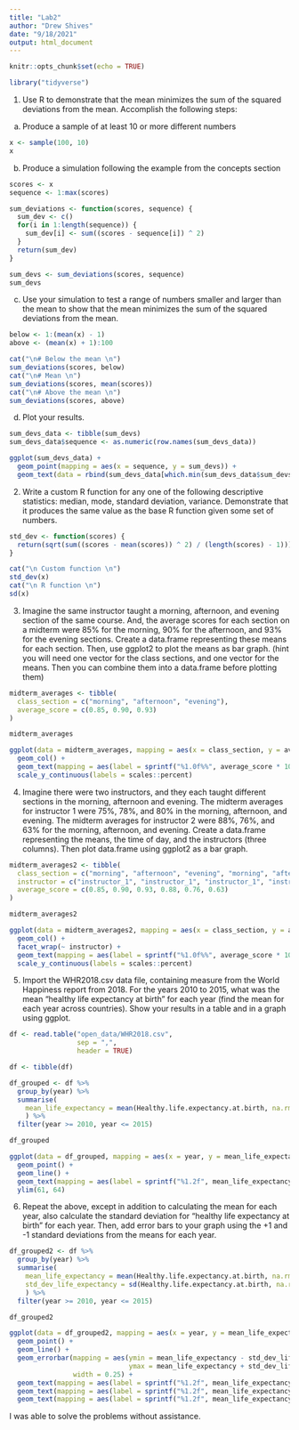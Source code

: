 ```yaml
---
title: "Lab2"
author: "Drew Shives"
date: "9/18/2021"
output: html_document
---
```


```r
knitr::opts_chunk$set(echo = TRUE)
```

```r
library("tidyverse")
```

1. Use R to demonstrate that the mean minimizes the sum of the squared deviations from the mean. Accomplish the following steps:

a) Produce a sample of at least 10 or more different numbers

```r
x <- sample(100, 10)
x
```

b) Produce a simulation following the example from the concepts section

```r
scores <- x
sequence <- 1:max(scores)

sum_deviations <- function(scores, sequence) {
  sum_dev <- c()
  for(i in 1:length(sequence)) {
    sum_dev[i] <- sum((scores - sequence[i]) ^ 2)
  }
  return(sum_dev)
}

sum_devs <- sum_deviations(scores, sequence)
sum_devs
```

c) Use your simulation to test a range of numbers smaller and larger than the mean to show that the mean minimizes the sum of the squared deviations from the mean.

```r
below <- 1:(mean(x) - 1)
above <- (mean(x) + 1):100

cat("\n# Below the mean \n")
sum_deviations(scores, below)
cat("\n# Mean \n")
sum_deviations(scores, mean(scores))
cat("\n# Above the mean \n")
sum_deviations(scores, above)
```

d) Plot your results.

```r
sum_devs_data <- tibble(sum_devs)
sum_devs_data$sequence <- as.numeric(row.names(sum_devs_data))

ggplot(sum_devs_data) +
  geom_point(mapping = aes(x = sequence, y = sum_devs)) +
  geom_text(data = rbind(sum_devs_data[which.min(sum_devs_data$sum_devs), ]), mapping = aes(x = sequence, y = sum_devs), label = min(sum_devs_data$sum_devs), vjust = -1)
```

2. Write a custom R function for any one of the following descriptive statistics: median, mode, standard deviation, variance. Demonstrate that it produces the same value as the base R function given some set of numbers.

```r
std_dev <- function(scores) {
  return(sqrt(sum((scores - mean(scores)) ^ 2) / (length(scores) - 1)))
}

cat("\n Custom function \n")
std_dev(x)
cat("\n R function \n")
sd(x)
```

3. Imagine the same instructor taught a morning, afternoon, and evening section of the same course. And, the average scores for each section on a midterm were 85% for the morning, 90% for the afternoon, and 93% for the evening sections. Create a data.frame representing these means for each section. Then, use ggplot2 to plot the means as bar graph. (hint you will need one vector for the class sections, and one vector for the means. Then you can combine them into a data.frame before plotting them)

```r
midterm_averages <- tibble(
  class_section = c("morning", "afternoon", "evening"),
  average_score = c(0.85, 0.90, 0.93)
)

midterm_averages

ggplot(data = midterm_averages, mapping = aes(x = class_section, y = average_score)) +
  geom_col() +
  geom_text(mapping = aes(label = sprintf("%1.0f%%", average_score * 100)), vjust = -0.2) +
  scale_y_continuous(labels = scales::percent)
```

4. Imagine there were two instructors, and they each taught different sections in the morning, afternoon and evening. The midterm averages for instructor 1 were 75%, 78%, and 80% in the morning, afternoon, and evening. The midterm averages for instructor 2 were 88%, 76%, and 63% for the morning, afternoon, and evening. Create a data.frame representing the means, the time of day, and the instructors (three columns). Then plot data.frame using ggplot2 as a bar graph.

```r
midterm_averages2 <- tibble(
  class_section = c("morning", "afternoon", "evening", "morning", "afternoon", "evening"),
  instructor = c("instructor_1", "instructor_1", "instructor_1", "instructor_2", "instructor_2", "instructor_2"),
  average_score = c(0.85, 0.90, 0.93, 0.88, 0.76, 0.63)
)

midterm_averages2

ggplot(data = midterm_averages2, mapping = aes(x = class_section, y = average_score)) +
  geom_col() +
  facet_wrap(~ instructor) +
  geom_text(mapping = aes(label = sprintf("%1.0f%%", average_score * 100)), vjust = -0.2) +
  scale_y_continuous(labels = scales::percent)
```

5. Import the WHR2018.csv data file, containing measure from the World Happiness report from 2018. For the years 2010 to 2015, what was the mean “healthy life expectancy at birth” for each year (find the mean for each year across countries). Show your results in a table and in a graph using ggplot.

```r
df <- read.table("open_data/WHR2018.csv",
                 sep = ",",
                 header = TRUE)

df <- tibble(df)

df_grouped <- df %>%
  group_by(year) %>%
  summarise(
    mean_life_expectancy = mean(Healthy.life.expectancy.at.birth, na.rm = TRUE)
    ) %>%
  filter(year >= 2010, year <= 2015)

df_grouped

ggplot(data = df_grouped, mapping = aes(x = year, y = mean_life_expectancy)) +
  geom_point() +
  geom_line() +
  geom_text(mapping = aes(label = sprintf("%1.2f", mean_life_expectancy)), vjust = -3) +
  ylim(61, 64)
```

6. Repeat the above, except in addition to calculating the mean for each year, also calculate the standard deviation for “healthy life expectancy at birth” for each year. Then, add error bars to your graph using the +1 and -1 standard deviations from the means for each year.

```r
df_grouped2 <- df %>%
  group_by(year) %>%
  summarise(
    mean_life_expectancy = mean(Healthy.life.expectancy.at.birth, na.rm = TRUE),
    std_dev_life_expectancy = sd(Healthy.life.expectancy.at.birth, na.rm = TRUE)
    ) %>%
  filter(year >= 2010, year <= 2015)

df_grouped2

ggplot(data = df_grouped2, mapping = aes(x = year, y = mean_life_expectancy)) +
  geom_point() +
  geom_line() +
  geom_errorbar(mapping = aes(ymin = mean_life_expectancy - std_dev_life_expectancy,
                              ymax = mean_life_expectancy + std_dev_life_expectancy),
                width = 0.25) +
  geom_text(mapping = aes(label = sprintf("%1.2f", mean_life_expectancy)), vjust = -2, hjust = -0.1) +
  geom_text(mapping = aes(label = sprintf("%1.2f", mean_life_expectancy - std_dev_life_expectancy)), vjust = 13, hjust = -0.1) +
  geom_text(mapping = aes(label = sprintf("%1.2f", mean_life_expectancy + std_dev_life_expectancy)), vjust = -12, hjust = -0.1)
```

I was able to solve the problems without assistance.




